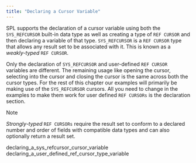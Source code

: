 ```yaml
---
title: "Declaring a Cursor Variable"
---
```


SPL supports the declaration of a cursor variable using both the `SYS_REFCURSOR` built-in data type as well as creating a type of `REF CURSOR` and then declaring a variable of that type. `SYS_REFCURSOR` is a `REF CURSOR` type that allows any result set to be associated with it. This is known as a *weakly-typed* `REF CURSOR`.

Only the declaration of `SYS_REFCURSOR` and user-defined `REF CURSOR` variables are different. The remaining usage like opening the cursor, selecting into the cursor and closing the cursor is the same across both the cursor types. For the rest of this chapter our examples will primarily be making use of the `SYS_REFCURSOR` cursors. All you need to change in the examples to make them work for user defined `REF CURSORs` is the declaration section.

<div class="note">

<div class="title">

Note

</div>

*Strongly-typed* `REF CURSORs` require the result set to conform to a declared number and order of fields with compatible data types and can also optionally return a result set.

</div>

<div class="toctree" data-maxdepth="3">

declaring_a_sys_refcursor_cursor_variable declaring_a_user_defined_ref_cursor_type_variable

</div>
